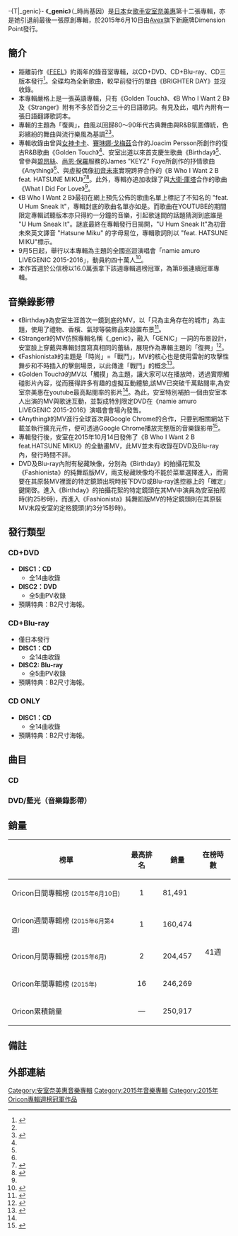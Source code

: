 -{T|_genic}-
{{Infobox Album 
| Name        = _genic<br /><small>_時尚基因</small>
| Cover       = Genic2.jpg
| Type        = 錄音室專輯
| Artist      = [[安室奈美惠|安室奈美惠]]
| Released    = {{flagicon|JPN}} 2015年6月10日<br />{{flagicon|TWN}} 2015年6月19日<br />{{flagicon|HKG}} 2015年6月24日
| Recorded    = 
| Genre       = [[J-POP|J-POP]]、[[電子舞曲|EDM]]、[[節奏藍調|R&B]]
| Length      = 48:24
| Label       = Dimension Point
| Producer    = 
| Chart position = *週間最高順位1位（[[Oricon|Oricon]]）
*2015年6月度月榜第2位（Oricon）
* 2015年度年榜第16名（Oricon）
| Certification  = *白金唱片（[[日本唱片協會|日本唱片協會]]）
| Last album  = [[Ballada|Ballada]]<br />（2014年）
| This album  = '''_genic'''<br />（2015年）
| Next album  = [[Finally|Finally]]<br />（2017年）
}}
《'''_genic'''》（_時尚基因）是[[日本|日本]]女[[歌手|歌手]][[安室奈美惠|安室奈美惠]]第十二張專輯，亦是她引退前最後一張原創專輯，於2015年6月10日由[[Avex|Avex]]旗下新廠牌Dimension Point發行。

== 簡介 ==
*距離前作《[[FEEL_(安室奈美惠專輯)|FEEL]]》約兩年的錄音室專輯，以CD+DVD、CD+Blu-ray、CD三版本發行<ref name="tower">{{cite web |url=http://tower.jp/article/feature_item/2015/04/10/0701 |language=ja |title=安室奈美恵、約2年振りのアルバム『_genic』が発売決定 |publisher=Tower Record |date=2015-04-10 |accessdate=2015-04-10 |archive-date=2019-11-29 |archive-url=https://web.archive.org/web/20191129032933/https://tower.jp/article/feature_item/2015/04/10/0701 |dead-url=no }}</ref>。全碟均為全新歌曲，較早前發行的單曲《BRIGHTER DAY》並沒收錄。
*本專輯嚴格上是一張英語專輯，只有《Golden Touch》、《B Who I Want 2 B》及《Stranger》附有不多於百分之三十的日語歌詞。有見及此，唱片內附有一張日語翻譯歌詞本。
*專輯的主題為「復興」，曲風以回歸80～90年代古典舞曲與R&B氛圍傳統，色彩繽紛的舞曲與流行樂風為基調<ref name="tower"/><ref name="barks">{{cite web |url=http://www.zh-tw.barks.jp/news/?id=100000400 |language=zh |title=安室奈美惠，開放新作品『_genic』的全曲試聽。也有與大衛˙庫塔的合作 |publisher=barks |date=2015-05-12 |accessdate=2015-05-12 }}{{dead link|date=2017年11月 |bot=InternetArchiveBot |fix-attempted=yes }}</ref>。
*專輯收錄由曾與[[女神卡卡|女神卡卡]]、[[賽琳娜·戈梅茲|賽琳娜·戈梅茲]]合作的Joacim Persson所創作的復古R&B歌曲《Golden Touch》<ref name="barks"/>、安室出道以來首支慶生歌曲《Birthday》<ref name="barks"/>、曾參與[[碧昂絲|碧昂絲]]、[[尚恩·保羅|尚恩·保羅]]服務的James "KEYZ" Foye所創作的抒情歌曲《Anything》<ref name="barks"/>、與虛擬偶像[[初音未來|初音未來]]實現跨界合作的《B Who I Want 2 B feat. HATSUNE MIKU》<ref>{{cite web |url=http://www.oricon.co.jp/news/2054032/ |language=ja |title=安室奈美恵が初音ミクとコラボ 謎のフィーチャリング歌手がついに判明 |publisher=oricon |date=2015-06-09 |accessdate=2015-06-09 |archive-date=2019-11-28 |archive-url=https://web.archive.org/web/20191128130211/https://www.oricon.co.jp/news/2054032/ |dead-url=no }}</ref><ref>{{cite web |url=http://n.yam.com/gamme/otaku/20150609/20150609082372.html |language=zh |title=《安室奈美惠 x 初音未來》新專輯「_genic」的超華麗跨界合作 |publisher=蕃新聞 |date=2015-06-09 |accessdate=2015-06-09 |archive-date=2015-07-05 |archive-url=https://web.archive.org/web/20150705014717/http://n.yam.com/gamme/otaku/20150609/20150609082372.html |dead-url=no }}</ref>。此外，專輯亦追加收錄了與[[大衛·庫塔_(DJ)|大衛·庫塔]]合作的歌曲《What I Did For Love》<ref name="barks"/>。
*《B Who I Want 2 B》最初在網上預先公佈的歌曲名單上標記了不知名的 "feat. U Hum Sneak It"，專輯封底的歌曲名單亦如是。而歌曲在YOUTUBE的期間限定專輯試聽版本亦只得約一分鐘的音樂，引起歌迷間的話題猜測到底誰是 "U Hum Sneak It"。謎底最終在專輯發行日揭開，"U Hum Sneak It"為初音未來英文譯音 "Hatsune Miku" 的字母易位，專輯歌詞則以 "feat. HATSUNE MIKU"標示。
*9月5日起，舉行以本專輯為主題的全國巡迴演唱會「namie amuro LIVEGENIC 2015-2016」，動員約四十萬人<ref>{{cite web |url=http://ent.sina.com.hk/news/-1-1211138/1.html |language=zh |title=安室奈美惠回歸原點發新專輯六月上市 |publisher=[[新浪網|新浪網]] |date=2015-04-10 |accessdate=2015-04-10 |deadurl=yes |archiveurl=https://web.archive.org/web/20160305072601/http://ent.sina.com.hk/news/-1-1211138/1.html |archivedate=2016-03-05 }}</ref>。
*本作首週於公信榜以16.0萬張拿下該週專輯週榜冠軍，為第8張連續冠軍專輯。

== 音樂錄影帶 ==
*《Birthday》為安室生涯首次一鏡到底的MV，以「只為主角存在的城市」為主題，使用了禮物、香檳、氣球等裝飾品來設置布景<ref>{{cite web |url=http://www.zh-tw.barks.jp/news/?id=1000004019 |language=zh |title=安室奈美惠，「Birthday」MV首次進行一鏡到底拍攝。並因一次OK大為喜悅 |publisher=barks |date=2015-05-15 |accessdate=2015-05-15 |archive-url=https://web.archive.org/web/20160304191523/http://www.zh-tw.barks.jp/news/?id=1000004019 |archive-date=2016-03-04 |dead-url=yes }}</ref>。
*《Stranger》的MV仿照專輯名稱《_genic》，融入「GENIC」一詞的布景設計，安室臉上穿戴與專輯封面寫真相同的蕾絲，展現作為專輯主題的「復興」<ref>{{cite web |url=http://www.zh-tw.barks.jp/news/?id=1000004053 |language=zh |title=安室奈美惠，公佈專輯『_genic』收錄曲「Stranger」的音樂錄影帶 |publisher=barks |date=2015-05-25 |accessdate=2015-05-25 }}{{Dead link|date=2018年11月 |bot=InternetArchiveBot |fix-attempted=yes }}</ref>。
*《Fashionista》的主題是「時尚」=「戰鬥」，MV的核心也是使用雷射的攻擊性舞步和不時插入的擊劍場景，以此傳達「戰鬥」的概念<ref name="barks2">{{cite web |url=http://www.zh-tw.barks.jp/news/?id=1000004074 |language=zh |title=安室奈美惠，公佈「Fashionista」與「Golden Touch」的MV。能與安室有“虛擬接觸” |publisher=barks |date=2015-06-01 |accessdate=2015-06-01 |archive-url=https://web.archive.org/web/20160304111224/http://www.zh-tw.barks.jp/news/?id=1000004074 |archive-date=2016-03-04 |dead-url=yes }}</ref>。
*《Golden Touch》的MV以「觸摸」為主題，讓大家可以在播放時，透過實際觸碰影片內容，從而獲得許多有趣的虛擬互動體驗,該MV已突破千萬點閱率,為安室奈美惠在youtube最高點閱率的影片<ref name="barks2"/>。為此，安室特別補拍一個由安室本人出演的MV與歌迷互動，並製成特別限定DVD在《namie amuro LIVEGENIC 2015-2016》演唱會會場內發售。
*《Anything》的MV進行全球首次與Google Chrome的合作，只要到相關網站下載並執行擴充元件，便可透過Google Chrome播放完整版的音樂錄影帶<ref>{{cite web |url=http://www.fever38.com/business/avextw/715375 |language=zh |title=安室保證讓您大開眼界!! 超新科技讓您的電腦看MV 超. 不. 一. 樣 !!! |publisher=fever38 |date=2015-06-04 |accessdate=2015-06-04 |deadurl=yes |archiveurl=https://archive.is/20150606075711/http://www.fever38.com/business/avextw/715375 |archivedate=2015-06-06 }}</ref>。
* 專輯發行後，安室在2015年10月14日發佈了《B Who I Want 2 B feat.HATSUNE MIKU》的全動畫MV，此MV並未有收錄在DVD及Blu-ray內，發行時間不詳。
* DVD及Blu-ray內附有秘藏映像，分別為《Birthday》的拍攝花絮及《Fashionista》的純舞蹈版MV，兩支秘藏映像均不能於菜單選擇進入，而需要在其原裝MV裡面的特定鏡頭出現時按下DVD或Blu-ray遙控器上的「確定」鍵開啓。進入《Birthday》的拍攝花絮的特定鏡頭在其MV中演員為安室拍照時(約25秒時)，而進入《Fashionista》純舞蹈版MV的特定鏡頭則在其原裝MV末段安室的定格鏡頭(約3分15秒時)。

== 發行類型 ==
=== CD+DVD ===
* '''DISC1：CD'''
** 全14曲收錄
* '''DISC2：DVD'''
** 全5曲PV收錄
* 預購特典：B2尺寸海報。

=== CD+Blu-ray ===
*僅日本發行
* '''DISC1：CD'''
** 全14曲收錄
* '''DISC2: Blu-ray'''
** 全5曲PV收錄
* 預購特典：B2尺寸海報。

=== CD ONLY ===
* '''DISC1：CD'''
** 全14曲收錄
* 預購特典：B2尺寸海報。

== 曲目 ==
=== CD ===
{{tracklist
| collapsed       = 
| headline        =

| title1          = '''Photogenic'''
| lyrics1         = Maria Marcus, Andreas Oberg, Emyli
| music1          = Maria Marcus, Andreas Oberg, Emyli
| note1           = 
| length1         = 3:27

| title2          = '''Time Has Come'''
| lyrics2         = Erik Lidbom
| music2          = Erik Lidbom, Maria Marcus
| length2         = 3:45

| title3          = '''Golden Touch'''
| lyrics3         = Andy Love, Joacim Persson, Nikki Flores, Johan Alkenas, TIGER
| music3          = Andy Love, Joacim Persson, Nikki Flores, Johan Alkenas
| length3         = 3:31

| title4          = '''Birthday'''
| lyrics4         = Emyli
| music4          = Andreas Carlsson, Michael Lerios, Gabrielle Symons, Demitri Lerios, Svante Halldin, Jakob Hazell
| length4         = 3:08

| title5          = '''It'''
| lyrics5         = Raphaella Mazaheri-Asadi, Bardur Haberg, Hiten Bharadia, Oli Jogvansson
| music5          = Raphaella Mazaheri-Asadi, Bardur Haberg, Hiten Bharadia, Oli Jogvansson
| length5         = 2:44

| title6          = '''Scream'''
| lyrics6         = Erik Lidbom
| music6          = Erik Lidbom, JON HALLGREN
| length6         = 3:44

| title7          = '''Fashionista'''
| lyrics7         = Jenna Donnelly, Scott Stoddart, Emyli
| music7          = Jenna Donnelly, Scott Stoddart, Emyli
| length7         = 3:32

| title8          = '''Fly'''
| lyrics8         = David Wade, Mike Hunnid, Skylar Mones, SUNNY BOY
| music8          = David Wade, Mike Hunnid, Skylar Mones, SUNNY BOY
| length8         = 3:22

| title9          = '''B Who I Want 2 B feat. HATSUNE MIKU'''
| lyrics9         = SOPHIE, Mitchie M
| music9          = SOPHIE
| length9         = 2:52

| title10         = '''Stranger'''
| lyrics10        = SKY BEATZ, SHIKATA, Maria Marcus
| music10         = SKY BEATZ, SHIKATA, Maria Marcus
| length10        = 3:37

| title11         = '''Every Woman'''
| lyrics11        = Chris Meyer, Barbi Escobar, Kevin Charge
| music11         = Chris Meyer, Barbi Escobar, Kevin Charge
| length11        = 3:02

| title12         = '''Space Invader'''
| lyrics12        = Gennessee Lewis, Cait La Dee, Michael McGarity
| music12         = Gennessee Lewis, Cait La Dee, Michael McGarity
| length12        = 3:15

| title13         = '''Anything'''
| lyrics13        = James "KEYZ" Foye, Anthony Franks
| music13         = James "KEYZ" Foye, Anthony Franks
| length13        = 4:51
}}
{{Track listing
| collapsed       = 
| headline        = Special Track
| total_length    = 48:24

| title14         = '''What I Did For Love'''
| lyrics14        = David Guetta, Giorgio Tuinfort, Breyan Stanley Isaac, Jason Evigan, Sam Martin, Sean Douglas
| music14         = David Guetta, Giorgio Tuinfort, Breyan Stanley Isaac, Jason Evigan, Sam Martin, Sean Douglas
| note14          = David Guetta feat. Namie Amuro
| length14        = 3:27
}}

=== DVD/藍光（音樂錄影帶）===
{{tracklist
| collapsed       = yes
| headline        = 
| extra_column    = 導演

| title1          = Golden Touch
| note1           = Music Video
| extra1          = 川村真司（PARTY NY）
| length1         = 

| title2          = Birthday
| note2           = Music Video
| extra2          = 古屋遙
| length2         = 

| title3          = Fashionista
| note3           = Music Video
| extra3          = 安田大地（VUNO）
| length3         = 

| title4          = Stranger
| note4           = Music Video
| extra4          = 安田大地（VUNO）
| length4         = 

| title5          = Anything
| note5           = Music Video
| extra5          = 齋藤涉
| length5         = 

| title6          = Birthday
| note6           = Making Movie）（秘藏影像
| extra6          = 
| length6         = 

| title7          = Fashionista
| note7           = Dance ver.）（秘藏影像
| extra7          = 
| length7         = 
}}

== 銷量 ==
{| class="wikitable" width="500px" style="font-size:small;"
!榜單
!最高排名
!銷量
!在榜時數
|-
|Oricon日間專輯榜 <small>(2015年6月10日)</small>
|align="center"|1
|81,491
|rowspan="5" align="center"|41週
|-
|Oricon週間專輯榜 <small>(2015年6月第4週)</small>
|align="center"|1
|160,474
|-
|Oricon月間專輯榜 <small>(2015年6月)</small>
|align="center"|2
|204,457
|-
|Oricon年間專輯榜 <small>(2015年)</small>
|align="center"|16
|246,269
|-
|Oricon累積銷量
|align="center"|—
|250,917
|}

== 備註 ==
<references/>

== 外部連結 ==
{{安室奈美惠}}
{{Oricon專輯週榜冠軍 (2015年)|2015年6月22日}}
[[Category:安室奈美惠音樂專輯|Category:安室奈美惠音樂專輯]]
[[Category:2015年音樂專輯|Category:2015年音樂專輯]]
[[Category:2015年Oricon專輯週榜冠軍作品|Category:2015年Oricon專輯週榜冠軍作品]]